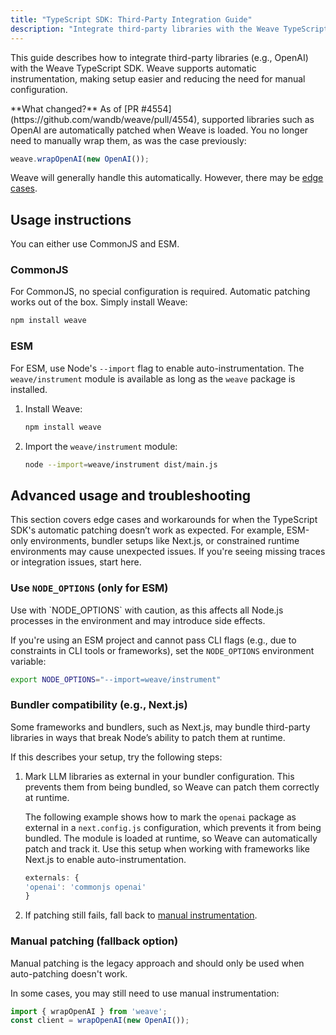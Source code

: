 ```yaml
---
title: "TypeScript SDK: Third-Party Integration Guide"
description: "Integrate third-party libraries with the Weave TypeScript SDK"
---
```


This guide describes how to integrate third-party libraries (e.g., OpenAI) with the Weave TypeScript SDK. Weave supports automatic instrumentation, making setup easier and reducing the need for manual configuration.

<Warning>
**What changed?**
As of [PR #4554](https://github.com/wandb/weave/pull/4554), supported libraries such as OpenAI are automatically patched when Weave is loaded. You no longer need to manually wrap them, as was the case previously:

```ts
weave.wrapOpenAI(new OpenAI());
```

Weave will generally handle this automatically. However, there may be [edge cases](#advanced-usage).
</Warning>

## Usage instructions

You can either use CommonJS and ESM.

### CommonJS 

For CommonJS, no special configuration is required. Automatic patching works out of the box. Simply install Weave:

```bash
npm install weave
```

### ESM 

For ESM, use Node's `--import` flag to enable auto-instrumentation. The `weave/instrument` module is available as long as the `weave` package is installed.

1. Install Weave:
    ```bash
    npm install weave
    ```
2. Import the `weave/instrument` module:
    ```bash
    node --import=weave/instrument dist/main.js
    ```

## Advanced usage and troubleshooting

This section covers edge cases and workarounds for when the TypeScript SDK's automatic patching doesn’t work as expected. For example, ESM-only environments, bundler setups like Next.js, or constrained runtime environments may cause unexpected issues. If you're seeing missing traces or integration issues, start here.

### Use `NODE_OPTIONS` (only for ESM)

<Warning>
Use with `NODE_OPTIONS` with caution, as this affects all Node.js processes in the environment and may introduce side effects.
</Warning>

If you're using an ESM project and cannot pass CLI flags (e.g., due to constraints in CLI tools or frameworks), set the `NODE_OPTIONS` environment variable:

```bash
export NODE_OPTIONS="--import=weave/instrument"
```


### Bundler compatibility (e.g., Next.js)

Some frameworks and bundlers, such as Next.js, may bundle third-party libraries in ways that break Node’s ability to patch them at runtime.

If this describes your setup, try the following steps:

1. Mark LLM libraries as external in your bundler configuration. This prevents them from being bundled, so Weave can patch them correctly at runtime.

   The following example shows how to mark the `openai` package as external in a `next.config.js` configuration, which prevents it from being bundled. The module is loaded at runtime, so Weave can automatically patch and track it. Use this setup when working with frameworks like Next.js to enable auto-instrumentation.

    ```js
    externals: {
    'openai': 'commonjs openai'
    }
    ```


2. If patching still fails, fall back to [manual instrumentation](#manual-patching-fallback-option).


### Manual patching (fallback option)

<Warning>
Manual patching is the legacy approach and should only be used when auto-patching doesn't work.
</Warning>

In some cases, you may still need to use manual instrumentation:

```ts
import { wrapOpenAI } from 'weave';
const client = wrapOpenAI(new OpenAI());
```